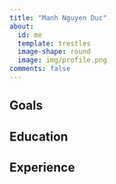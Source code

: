 ```yaml
---
title: "Manh Nguyen Duc"
about:
  id: me
  template: trestles
  image-shape: round
  image: img/profile.png
comments: false
---
```


:::{#me}

## Goals

## Education

## Experience

:::


